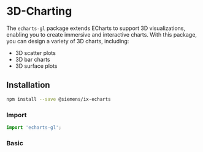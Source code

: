 
# 3D-Charting

The `echarts-gl` package extends ECharts to support 3D visualizations, enabling you to create immersive and interactive charts.
With this package, you can design a variety of 3D charts, including:

- 3D scatter plots
- 3D bar charts
- 3D surface plots

## Installation

```sh
npm install --save @siemens/ix-echarts
```

### Import

```typescript
import 'echarts-gl';
```

### Basic

<EchartsSpecial3dPlayground height="40rem" />
